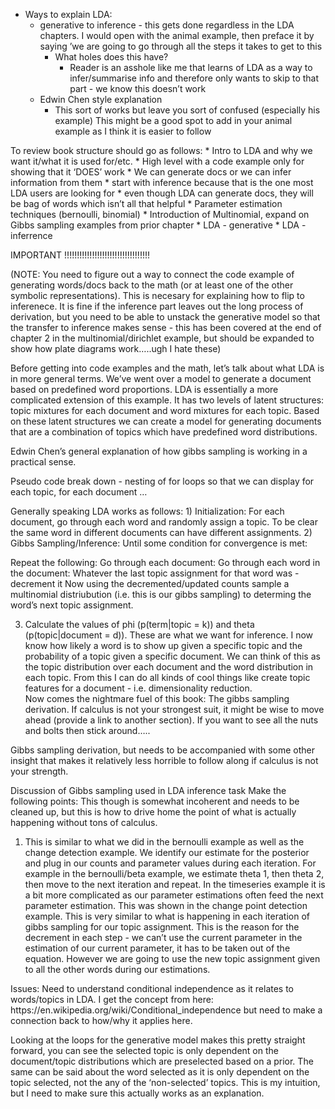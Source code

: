 * Ways to explain LDA: 
  * generative to inference - this gets done regardless in the LDA chapters. I would open with the 
    animal example, then preface it by saying 'we are going to go through all the steps it takes to get to     this
    * What holes does this have?
      * Reader is an asshole like me that learns of LDA as a way to infer/summarise info
        and therefore only wants to skip to that part - we know this doesn't work
  * Edwin Chen style explanation
    * This sort of works but leave you sort of confused (especially his example)
      This might be a good spot to add in your animal example as I think it is easier to follow


To review book structure should go as follows:
* Intro to LDA and why we want it/what it is used for/etc.
  * High level with a code example only for showing that it 'DOES' work
  * We can generate docs or we can infer information from them 
    * start with inference because that is the one most LDA users are looking for
      * even though LDA can generate docs, they will be bag of words which isn't all that helpful
* Parameter estimation techniques (bernoulli, binomial)
* Introduction of Multinomial, expand on Gibbs sampling examples from prior chapter
* LDA - generative
* LDA - inferrence



IMPORTANT !!!!!!!!!!!!!!!!!!!!!!!!!!!!!!!!!!

(NOTE: You need to figure out a way to connect the code example of generating words/docs back to the math (or at least one of the other symbolic representations). This is necesary for explaining how to flip to inferenece. It is fine if the inference part leaves out the long process of derivation, but you need to be able to unstack the generative model so that the transfer to inference makes sense - this has been covered at the end of chapter 2 in the multinomial/dirichlet example, but should be expanded to show how plate diagrams work.....ugh I hate these)


Before getting into code examples and the math, let's talk about what LDA is in more general terms. We've went over a model to generate a document based on predefined word proportions. LDA is essentially a more complicated extension of this example. It has two levels of latent structures: topic mixtures for each document and word mixtures for each topic. Based on these latent structures we can create a model for generating documents that are a combination of topics which have predefined word distributions. 

Edwin Chen's general explanation of how gibbs sampling is working in a practical sense. 

Pseudo code break down - nesting of for loops so that we can display 
for each topic, for each document ... 

Generally speaking LDA works as follows:
1) Initialization: For each document, go through each word and randomly assign a topic. To be clear the same word in different documents can have different assignments. 
2) Gibbs Sampling/Inference:
Until some condition for convergence is met:

Repeat the following:
Go through each document:
Go through each word in the document:
Whatever the last topic assignment for that word was - decrement it
Now using the decremented/updated counts sample a multinomial distriubution (i.e.
this is our gibbs sampling) to determing the word's next topic assignment. 

3) Calculate the values of phi (p(term|topic = k)) and theta (p(topic|document = d)). These are what we want for inference. I now know how likely a word is to show up given a specific topic and the probability of a topic given a specific document. We can think of this as the topic distribution over each document and the word distribution in each topic. From this I can do all kinds of cool things like create topic features for a document - i.e. dimensionality reduction.  
Now comes the nightmare fuel of this book:
  The gibbs sampling derivation. If calculus is not your strongest suit, it might be wise to move ahead (provide a link to another section). If you want to see all the nuts and bolts then stick around.....


Gibbs sampling derivation, but needs to be accompanied with some other insight that makes it relatively less horrible to follow along if calculus is not your strength.


Discussion of Gibbs sampling used in LDA inference task 
Make the following points:
  This though is somewhat incoherent and needs to be cleaned up, but this is how to drive home the point of what is actually happening without tons of calculus. 

1) This is similar to what we did in the bernoulli example as well as the change detection example. We identify our estimate for the posterior and plug in our counts and parameter values during each iteration. For example in the bernoulli/beta example, we estimate theta 1, then theta 2, then move to the next iteration and repeat. In the timeseries example it is a bit more complicated as our parameter estimations often feed the next parameter estimation. This was shown in the change point detection example. This is very similar to what is happening in each iteration of gibbs sampling for our topic assignment. This is the reason for the decrement in each step - we can't use the current parameter in the estimation of our current parameter, it has to be taken out of the equation. However we are going to use the new topic assignment given to all the other words during our estimations. 



Issues: 
Need to understand conditional independence as it relates to words/topics in LDA. I get the concept from here: 
https://en.wikipedia.org/wiki/Conditional_independence
but need to make a connection back to how/why it applies here. 

Looking at the loops for the generative model makes this pretty straight forward, you can see the selected topic is only dependent on the document/topic distributions which are preselected based on a prior. The same can be said about the word selected as it is only dependent on the topic selected, not the any of the 'non-selected' topics. This is my intuition, but I need to make sure this actually works as an explanation. 